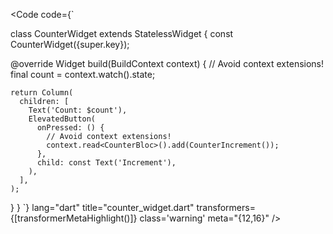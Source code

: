 
<Code
	code={`

class CounterWidget extends StatelessWidget {
  const CounterWidget({super.key});

  @override
  Widget build(BuildContext context) {
    // Avoid context extensions!
    final count = context.watch<CounterBloc>().state;

    return Column(
      children: [
        Text('Count: $count'),
        ElevatedButton(
          onPressed: () {
            // Avoid context extensions!
            context.read<CounterBloc>().add(CounterIncrement());
          },
          child: const Text('Increment'),
        ),
      ],
    );
  }
}
`}
lang="dart" title="counter_widget.dart"
transformers={[transformerMetaHighlight()]} class='warning' meta="{12,16}"
/> 
